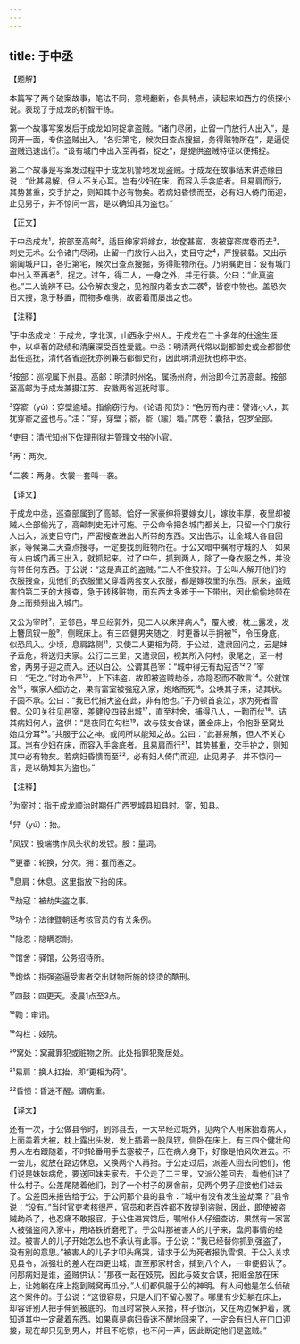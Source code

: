 ```yaml
---
---
---
```

title: 于中丞
---




【题解】


本篇写了两个破案故事，笔法不同，意境翻新，各具特点，读起来如西方的侦探小说。表现了于成龙的机智干练。

第一个故事写案发后于成龙如何捉拿盗贼。“诸门尽闭，止留一门放行人出入”，是网开一面，专供盗贼出入。“各归第宅，候次日查点搜掘，务得赃物所在”，是逼促盗贼迅速出行。“设有城门中出入至再者，捉之”，是提供盗贼特征以便捕捉。

第二个故事是写案发过程中于成龙机警地发现盗贼。于成龙在故事结末讲述缘由说：“此甚易解，但人不关心耳。岂有少妇在床，而容入手衾底者。且易肩而行，其势甚重，交手护之，则知其中必有物矣。若病妇昏愦而至，必有妇人倚门而迎，止见男子，并不惊问一言，是以确知其为盗也。”

【正文】

于中丞成龙¹，按部至高邮²。适巨绅家将嫁女，妆奁甚富，夜被穿窬席卷而去³。刺史无术。公令诸门尽闭，止留一门放行人出入，吏目守之⁴，严搜装载。又出示谕阖城户口，各归第宅，候次日查点搜掘，务得赃物所在。乃阴嘱吏目：设有城门中出入至再者⁵，捉之。过午，得二人，一身之外，并无行装。公曰：“此真盗也。”二人诡辨不已。公令解衣搜之，见袍服内着女衣二袭⁶，皆奁中物也。盖恐次日大搜，急于移置，而物多难携，故密着而屡出之也。





【注释】


¹于中丞成龙：于成龙，字北溟，山西永宁州人。于成龙在二十多年的仕途生涯中，以卓著的政绩和清廉深受百姓爱戴。中丞：明清两代常以副都御史或佥都御使出任巡抚，清代各省巡抚亦例兼右都御史衔，因此明清巡抚也称中丞。

²按部：巡视属下州县。高邮：明清时州名。属扬州府，州治即今江苏高邮。按部至高邮为于成龙兼摄江苏、安徽两省巡抚时事。

³穿窬（yú）：穿壁逾墙。指偷窃行为。《论语·阳货》：“色厉而内荏：譬诸小人，其犹穿窬之盗也与。”注：“穿，穿壁；窬，窬（踰）墙。”席卷：囊括，包罗全部。

⁴吏目：清代知州下佐理刑狱并管理文书的小官。

⁵再：两次。

⁶二袭：两身。衣裳一套叫一袭。





【译文】


于成龙中丞，巡查部属到了高邮。恰好一家豪绅将要嫁女儿，嫁妆丰厚，夜里却被贼人全部偷光了，高邮刺史无计可施。于公命令把各城门都关上，只留一个门放行人出入，派吏目守门，严密搜查进出人所带的东西。又出告示，让全城人各自回家，等候第二天查点搜寻，一定要找到赃物所在。于公又暗中嘱咐守城的人：如果有人由城门再三出入，就抓起来。过了中午，抓到两人，除了一身衣服之外，并没有带任何东西。于公说：“这是真正的盗贼。”二人不住狡辩。于公叫人解开他们的衣服搜查，见他们的衣服里又穿着两套女人衣服，都是嫁妆里的东西。原来，盗贼害怕第二天的大搜查，急于转移赃物，而东西太多难于一下带出，因此偷偷地带在身上而频频出入城门。

又公为宰时⁷，至邻邑，早旦经郭外，见二人以床舁病人⁸，覆大被，枕上露发，发上簪凤钗一股⁹，侧眠床上。有三四健男夹随之，时更番以手拥被¹⁰，令压身底，似恐风入。少顷，息肩路侧¹¹，又使二人更相为荷。于公过，遣隶回问之，云是妹子垂危，将送归夫家。公行二三里，又遣隶回，视其所入何村。隶尾之，至一村舍，两男子迎之而入。还以白公。公谓其邑宰：“城中得无有劫寇否¹²？”宰曰：“无之。”时功令严¹³，上下讳盗，故即被盗贼劫杀，亦隐忍而不敢言¹⁴。公就馆舍¹⁵，嘱家人细访之，果有富室被强寇入家，炮烙而死¹⁶。公唤其子来，诘其状。子固不承。公曰：“我已代捕大盗在此，非有他也。”子乃顿首哀泣，求为死者雪恨。公叩关往见邑宰，差健役四鼓出城¹⁷，直至村舍，捕得八人，一鞫而伏¹⁸。诘其病妇何人，盗供：“是夜同在勾栏¹⁹，故与妓女合谋，置金床上，令抱卧至窝处始瓜分耳²⁰。”共服于公之神。或问所以能知之故。公曰：“此甚易解，但人不关心耳。岂有少妇在床，而容入手衾底者。且易肩而行²¹，其势甚重，交手护之，则知其中必有物矣。若病妇昏愦而至²²，必有妇人倚门而迎，止见男子，并不惊问一言，是以确知其为盗也。”





【注释】


⁷为宰时：指于成龙顺治时期任广西罗城县知县时。宰，知县。

⁸舁（yú）：抬。

⁹凤钗：股端镌作凤头状的发钗。股：量词。

¹⁰更番：轮换，分次。拥：推而塞之。

¹¹息肩：休息。这里指放下抬的床。

¹²劫寇：被劫失盗之事。

¹³功令：法律暨朝廷考核官员的有关条例。

¹⁴隐忍：隐瞒忍耐。

¹⁵馆舍：驿馆，公务招待所。

¹⁶炮烙：指强盗逼受害者交出财物所施的烧烫的酷刑。

¹⁷四鼓：四更天。凌晨1点至3点。

¹⁸鞫：审讯。

¹⁹勾栏：妓院。

²⁰窝处：窝藏罪犯或赃物之所。此处指罪犯聚居处。

²¹易肩：换人扛抬，即“更相为荷”。

²²昏愦：昏迷不醒。谓病重。





【译文】


还有一次，于公做县令时，到邻县去，一大早经过城外，见两个人用床抬着病人，上面盖着大被，枕上露出头发，发上插着一股凤钗，侧卧在床上。有三四个健壮的男人左右跟随着，不时轮番用手去塞被子，压在病人身下，好像是怕风吹进去。不一会儿，就放在路边休息，又换两个人再抬。于公走过后，派差人回去问他们，他们说是妹妹病危，要送回妹夫家去。于公走了二三里，又派公差回去，看他们进了什么村子。公差尾随着他们，到了一个村子的房舍前，见两个男子迎接他们进去了。公差回来报告给于公。于公问那个县的县令：“城中有没有发生盗劫案？”县令说：“没有。”当时官吏考核很严，官员和老百姓都不敢提到盗贼，因此，即使被盗贼劫杀了，也忍痛不敢报官。于公住进宾馆后，嘱咐仆人仔细查访，果然有一家富人被强盗闯入家中，用烙铁折磨死了。于公叫那被害人的儿子来，盘问事情的经过。被害人的儿子开始怎么也不承认有此事。于公说：“我已经替你抓到强盗了，没有别的意思。”被害人的儿子才叩头痛哭，请求于公为死者报仇雪恨。于公入关求见县令，派强壮的差人在四更出城，直至那家村舍，捕到八个人，一审便招认了。问那病妇是谁，盗贼供认：“那夜一起在妓院，因此与妓女合谋，把赃金放在床上，让她躺在床上抱到贼窝再瓜分。”人们都佩服于公的神明。有人问他是怎么侦破这个案件的。于公说：“这很容易，只是人们不留心罢了。哪里有少妇躺在床上，却容许别人把手伸到被底的。而且时常换人来抬，样子很沉，又在两边保护着，就知道其中一定藏着东西。如果真是病妇昏迷不醒地回来了，一定会有妇人在门口迎接，现在却只见到男人，并且不吃惊，也不问一声，因此断定他们是盗贼。”